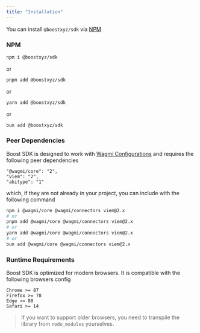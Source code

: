 ```yaml
---
title: "Installation"
---
```


You can install `@boostxyz/sdk` via [NPM](https://www.npmjs.com/package/@boostxyz/sdk)

### NPM

```bash
npm i @boostxyz/sdk
```

or

```bash
pnpm add @boostxyz/sdk
```

or

```bash
yarn add @boostxyz/sdk
```

or

```bash
bun add @boostxyz/sdk
```

### Peer Dependencies

Boost SDK is designed to work with [Wagmi Configurations](https://wagmi.sh/core/api/createConfig#config) and requires the following peer dependencies

```
"@wagmi/core": "2",
"viem": "2",
"abitype": "1"
```

which, if they are not already in your project, you can include with the following command

```bash
npm i @wagmi/core @wagmi/connectors viem@2.x
# or
pnpm add @wagmi/core @wagmi/connectors viem@2.x
# or
yarn add @wagmi/core @wagmi/connectors viem@2.x
# or
bun add @wagmi/core @wagmi/connectors viem@2.x
```

### Runtime Requirements

Boost SDK is optimized for modern browsers. It is compatible with the following browsers config

```
Chrome >= 87
Firefox >= 78
Edge >= 88
Safari >= 14
```

> If you want to support older browsers, you need to transpile the library from `node_modules` yourselves.
